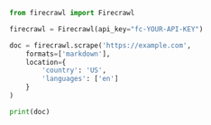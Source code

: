 ```python Python
from firecrawl import Firecrawl

firecrawl = Firecrawl(api_key="fc-YOUR-API-KEY")

doc = firecrawl.scrape('https://example.com',
    formats=['markdown'],
    location={
        'country': 'US',
        'languages': ['en']
    }
)

print(doc)
```


